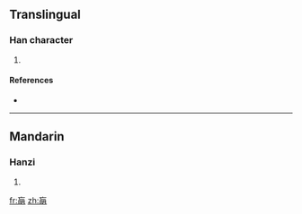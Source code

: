 ==Translingual==

===Han character===
{{Han char|rn=74|rad=月|as=07|sn=11|four=|canj=卜女日月 (YVAB)}}

# {{defn|Han|sort=月07}}

====References====
* {{Han ref|kx=0505.280|dkj=14367|dj=0884.220|hdz=32080.010|uh=671A|ud=26394}}

----

==Mandarin==

===Hanzi===
{{cmn-hanzi|pin=[[huāng]] ([[huang1]])|wg=huang<sup>1</sup>}}

# {{defn|Mandarin|sort=月07}}

[[fr:朚]]
[[zh:朚]]